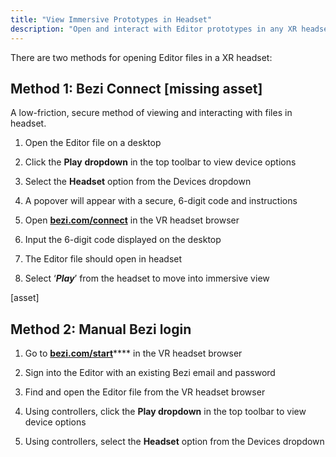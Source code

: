 ```yaml
---
title: "View Immersive Prototypes in Headset"
description: "Open and interact with Editor prototypes in any XR headset in seconds."
---
```


There are two methods for opening Editor files in a XR headset:&#x20;

## Method 1: Bezi Connect \[missing asset]

A low-friction, secure method of viewing and interacting with files in headset.&#x20;

1. Open the Editor file on a desktop

2. Click the **Play** **dropdown** in the top toolbar to view device options&#x20;

3. Select the **Headset** option from the Devices dropdown

4. A popover will appear with a secure, 6-digit code and instructions&#x20;

5. Open [**bezi.com/connect**](http://bezi.com/connect) in the VR headset browser

6. Input the 6-digit code displayed on the desktop&#x20;

7. The Editor file should open in headset&#x20;

8. Select ‘***Play***’ from the headset to move into immersive view

\[asset]

## Method 2: Manual Bezi login

1. Go to [**bezi.com/start**](http://bezi.com/start)**** in the VR headset browser

2. Sign into the Editor with an existing Bezi email and password

3. Find and open the Editor file from the VR headset browser

4. Using controllers, click the **Play dropdown** in the top toolbar to view device options

5. Using controllers, select the **Headset** option from the Devices dropdown